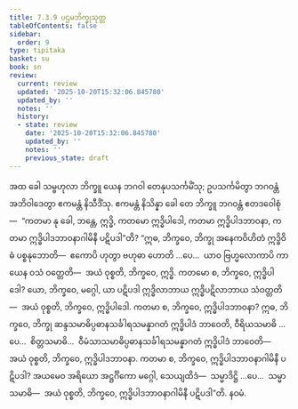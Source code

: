 ```yaml
---
title: 7.3.9 ပဌမဘိက္ခုသုတ္တ
tableOfContents: false
sidebar:
  order: 9
type: tipitaka
basket: su
book: sn
review:
  current: review
  updated: '2025-10-20T15:32:06.845780'
  updated_by: ''
  notes: ''
  history:
  - state: review
    date: '2025-10-20T15:32:06.845780'
    updated_by: ''
    notes: ''
    previous_state: draft
---
```



<DynamicBreadcrumb />


<ReviewStatus review={frontmatter.review} showDetails={true} />

<HypothesisAnnotation frontmatter={frontmatter} />

<Division number="841" book="sn" e="ch" v="18" p="409">

<Paragraph number="1500" book="sn">
အထ ခေါ သမ္ဗဟုလာ ဘိက္ခူ ယေန ဘဂဝါ တေနုပသင်္ကမိံသု; ဥပသင်္ကမိတွာ ဘဂဝန္တံ အဘိဝါဒေတွာ ဧကမန္တံ နိသီဒိံသု. ဧကမန္တံ နိသိန္နာ ခေါ တေ ဘိက္ခူ ဘဂဝန္တံ ဧတဒဝေါစုံ—  “ကတမာ နု ခေါ, ဘန္တေ, ဣဒ္ဓိ, ကတမော ဣဒ္ဓိပါဒေါ, ကတမာ ဣဒ္ဓိပါဒဘာဝနာ, ကတမာ ဣဒ္ဓိပါဒဘာဝနာဂါမိနီ ပဋိပဒါ”တိ?
</Paragraph>

<Paragraph number="1501" book="sn">
“ဣဓ, ဘိက္ခဝေ, ဘိက္ခု အနေကဝိဟိတံ ဣဒ္ဓိဝိဓံ ပစ္စနုဘောတိ—  ဧကောပိ ဟုတွာ ဗဟုဓာ ဟောတိ …ပေ…  ယာဝ ဗြဟ္မလောကာပိ ကာယေန ဝသံ ဝတ္တေတိ—  အယံ ဝုစ္စတိ, ဘိက္ခဝေ, ဣဒ္ဓိ.
</Paragraph>

<Paragraph number="1502" book="sn">
ကတမော စ, ဘိက္ခဝေ, ဣဒ္ဓိပါဒေါ? ယော, ဘိက္ခဝေ, မဂ္ဂေါ, ယာ ပဋိပဒါ ဣဒ္ဓိလာဘာယ ဣဒ္ဓိပဋိလာဘာယ သံဝတ္တတိ—  အယံ ဝုစ္စတိ, ဘိက္ခဝေ, ဣဒ္ဓိပါဒေါ.
</Paragraph>

<Paragraph number="1503" book="sn">
ကတမာ စ, ဘိက္ခဝေ, ဣဒ္ဓိပါဒဘာဝနာ? ဣဓ, ဘိက္ခဝေ, ဘိက္ခု ဆန္ဒသမာဓိပ္ပဓာနသင်္ခါရသမန္နာဂတံ ဣဒ္ဓိပါဒံ ဘာဝေတိ, ဝီရိယသမာဓိ …ပေ…  စိတ္တသမာဓိ…  ဝီမံသာသမာဓိပ္ပဓာနသင်္ခါရသမန္နာဂတံ ဣဒ္ဓိပါဒံ ဘာဝေတိ—  အယံ ဝုစ္စတိ, ဘိက္ခဝေ, ဣဒ္ဓိပါဒဘာဝနာ.
</Paragraph>

<Paragraph number="1504" book="sn">
ကတမာ စ, ဘိက္ခဝေ, ဣဒ္ဓိပါဒဘာဝနာဂါမိနီ ပဋိပဒါ? အယမေဝ အရိယော အဋ္ဌင်္ဂိကော မဂ္ဂေါ, သေယျထိဒံ—  သမ္မာဒိဋ္ဌိ …ပေ…  သမ္မာသမာဓိ—  အယံ ဝုစ္စတိ, ဘိက္ခဝေ, ဣဒ္ဓိပါဒဘာဝနာဂါမိနီ ပဋိပဒါ”တိ.

</Paragraph>
</Division>

<Paragraph number="1505" type="center" book="sn">
နဝမံ.
</Paragraph>